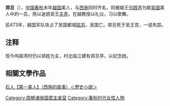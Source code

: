 {{Infobox 先秦人物
|名稱=鄭旦
|图像=
|图说=
|姓=
|氏=鄭
|名=旦
|字=
|别名=
|别字=
|諡号=
|官位=
|父=
|母=
|夫=
|子女=
|時代=[[春秋時期|春秋時期]]
|國家=[[越國|越國]]、[[吳國|吳國]]
|身份=
|出生日期=
|逝世日期=
}}
'''郑旦'''（{{bd|？||？||catIdx=Z鄭}}），[[中国|中国]][[春秋时期|春秋]]末年[[越国|越国]]美人，与[[西施|西施]]同时齐名，同被越王[[句践|句践]]选为献[[吴国|吴国]]美人中的一员，用以迷惑吴王[[夫差|夫差]]。在越教授以礼仪，习以歌舞。

前473年，越国军队攻占了吴国都城[[苏州|姑苏]]，吴国亡。郑旦死于吴王宫，一说失踪。

==注释==
现今鸬鹚湾村仍以郑姓为主，村北临江建有郑旦亭，以纪念她。

==相關文學作品==
[https://archive.org/download/20200126_20200126_1435/%E7%9F%B3%E4%BA%BA%E3%80%90%E7%AC%AC%E4%B8%80%E7%BE%8E%E4%BA%BA%E3%80%91.txt 石人【第一美人】（西施的故事）＜歷史小說＞]

{{春秋人小作品}}

[[Category:周朝诸侯国君主妾室|Category:周朝诸侯国君主妾室]]
[[Category:春秋时代女性人物|Category:春秋时代女性人物]]